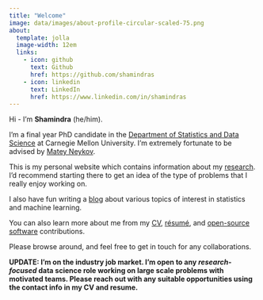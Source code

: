 ```yaml
---
title: "Welcome"
image: data/images/about-profile-circular-scaled-75.png
about:
  template: jolla
  image-width: 12em
  links:
    - icon: github
      text: Github
      href: https://github.com/shamindras
    - icon: linkedin
      text: LinkedIn
      href: https://www.linkedin.com/in/shamindras
---
```


Hi - I’m **Shamindra** (he/him). 

I'm a final year PhD candidate in the [Department of Statistics and Data
Science](http://www.stat.cmu.edu/) at Carnegie Mellon
University. I'm extremely fortunate to be advised by [Matey Neykov](http://mateyneykov.com/).

This is my personal website which contains information about my
[research](https://www.shamindras.com/research.html){target="_blank"}. I'd recommend
starting there to get an idea of the type of problems that I really enjoy
working on.

I also have fun writing a 
[blog](https://www.shamindras.com/posts.html){target="_blank"} 
about various topics of interest in statistics and machine learning.

You can also learn more about me from my
[CV](https://www.shamindras.com/data/pdfs/CV.pdf){target="_blank"},
[résumé](https://www.shamindras.com/data/pdfs/resume.pdf){target="_blank"},
and [open-source
software](https://www.shamindras.com/software.html){target="_blank"}
contributions.

Please browse around, and feel free to get in touch for any collaborations.

__UPDATE: I'm on the industry job market. I'm open to any *research-focused*
data science role working on large scale problems with motivated teams. Please
reach out with any suitable opportunities using the contact info in my CV and
resume.__
